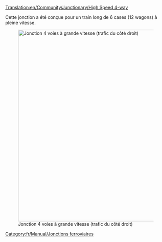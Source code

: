 [[Translation:en/Community/Junctionary/High Speed 4-way]]

{{fr/Community/Junctionary/Menu de Croisements}}

Cette jonction a été conçue pour un train long de 6 cases (12 wagons) à pleine vitesse.

[[File:en/Community/Junctionary/High Speed 4-way.png|none|thumb|600px|Jonction 4 voies à grande vitesse (trafic du côté droit)]]

{{fr/Community/Junctionary/Critère de jonction|Élevé|4|1|0|0|1|1|1|1|0|0|0||Les train en panne n'affectent qu'une voie.|
* Peut traiter une grande quantité de trafic
* Utilise 38x38 cases
* Peut être agrandi pour des trains plus longs
* Les longues diagonales tournant à droite peuvent être déplacées à l'intérieur pour économiser un peu de place
* Ajout pour copier et coller recommandé
}}

[[Category:fr/Manual/Jonctions ferroviaires]]